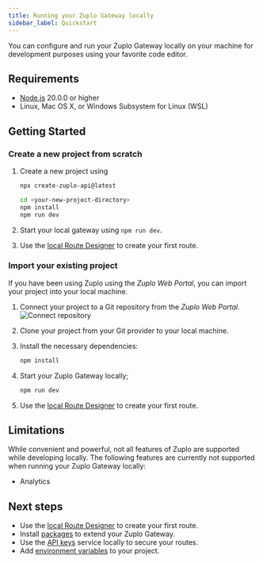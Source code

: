 ```yaml
---
title: Running your Zuplo Gateway locally
sidebar_label: Quickstart
---
```


You can configure and run your Zuplo Gateway locally on your machine for
development purposes using your favorite code editor.

## Requirements

- [Node.js](https://nodejs.org/en/download) 20.0.0 or higher
- Linux, Mac OS X, or Windows Subsystem for Linux (WSL)

## Getting Started

### Create a new project from scratch

<Stepper>

1. Create a new project using

   ```bash
   npx create-zuplo-api@latest
   ```

   ```bash title="Expected output: "
   cd <your-new-project-directory>
   npm install
   npm run dev
   ```

1. Start your local gateway using `npm run dev`.
1. Use the [local Route Designer](./local-development-routes-designer.mdx) to
   create your first route.

</Stepper>

### Import your existing project

If you have been using Zuplo using the _Zuplo Web Portal_, you can import your
project into your local machine.

<Stepper>

1. Connect your project to a Git repository from the _Zuplo Web Portal_.
   ![Connect repository](../../public/media/local-development/3bd6b736-20d7-4ac4-805c-d7fd810dea28.png)
1. Clone your project from your Git provider to your local machine.
1. Install the necessary dependencies:

   ```sh
   npm install
   ```

1. Start your Zuplo Gateway locally;

   ```sh
   npm run dev
   ```

1. Use the [local Route Designer](./local-development-routes-designer.mdx) to
   create your first route.

</Stepper>

## Limitations

While convenient and powerful, not all features of Zuplo are supported while
developing locally. The following features are currently not supported when
running your Zuplo Gateway locally:

- Analytics

## Next steps

- Use the [local Route Designer](./local-development-routes-designer) to create
  your first route.
- Install [packages](../programmable-api/node-modules.mdx) to extend your Zuplo
  Gateway.
- Use the [API keys](./local-development-services.mdx) service locally to secure
  your routes.
- Add [environment variables](./local-development-env-variables.mdx) to your
  project.
